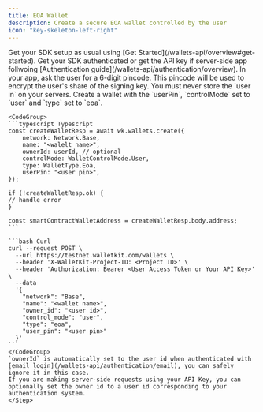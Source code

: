 ```yaml
---
title: EOA Wallet
description: Create a secure EOA wallet controlled by the user
icon: "key-skeleton-left-right"
---
```


<Steps>
    <Step title="Add WalletKit to your app">
    Get your SDK setup as usual using [Get Started](/wallets-api/overview#get-started).
    </Step>
    <Step title="Authenticate to WalletKit">
    Get your SDK authenticated or get the API key if server-side app follwoing [Authentication guide](/wallets-api/authentication/overview). 
    </Step>
    <Step title="Obtain user pincode">
    In your app, ask the user for a 6-digit pincode. This pincode will be used to encrypt the user's share of the signing key.
    <Warning>
    You must never store the `user in` on your servers.
    </Warning>
    </Step>
    <Step title="Create a EOA wallet">
    Create a wallet with the `userPin`, `controlMode` set to `user` and `type` set to `eoa`.

    <CodeGroup>
    ```typescript Typescript
    const createWalletResp = await wk.wallets.create({
        network: Network.Base,
        name: "<walelt name>",
        ownerId: userId, // optional
        controlMode: WalletControlMode.User,
        type: WalletType.Eoa,
        userPin: "<user pin>",
    });

    if (!createWalletResp.ok) {
    // handle error
    }

    const smartContractWalletAddress = createWalletResp.body.address;
    ```

    ```bash Curl
    curl --request POST \
      --url https://testnet.walletkit.com/wallets \
      --header 'X-WalletKit-Project-ID: <Project ID>' \
      --header 'Authorization: Bearer <User Access Token or Your API Key>' \
      --data 
      '{
        "network": "Base",
        "name": "<wallet name>",
        "owner_id": "<user id>",
        "control_mode": "user",
        "type": "eoa",
        "user_pin": "<user pin>"
      }'
    ```
    </CodeGroup>
    `ownerId` is automatically set to the user id when authenticated with [email login](/wallets-api/authentication/email), you can safely ignore it in this case.
    If you are making server-side requests using your API Key, you can optionally set the owner id to a user id corresponding to your authentication system.
    </Step>
</Steps>